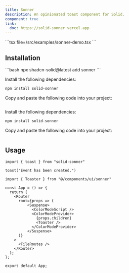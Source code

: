 ```yaml
---
title: Sonner
description: An opinionated toast component for Solid.
component: true
link:
  doc: https://solid-sonner.vercel.app
---
```



<ComponentPreview name="sonner-demo" client:only="solid-js">
<Fragment slot="code">
```tsx file=<rootDir>/src/examples/sonner-demo.tsx
```
</Fragment>
</ComponentPreview>

## Installation

<ComponentInstallation client:only="solid-js">

<Fragment slot="cli">
```bash
npx shadcn-solid@latest add sonner
```
</Fragment>

<Step slot="tw">

<StepItem>Install the following dependencies:</StepItem>
```bash
npm install solid-sonner
```

<StepItem>Copy and paste the following code into your project:</StepItem>
```tsx file=<rootDir>/../packages/tailwindcss/ui/sonner.tsx
```

</Step>

<Step slot="uno">

<StepItem>Install the following dependencies:</StepItem>
```bash
npm install solid-sonner
```

<StepItem>Copy and paste the following code into your project:</StepItem>
```tsx file=<rootDir>/../packages/unocss/ui/sonner.tsx
```

</Step>

</ComponentInstallation>

## Usage

```tsx
import { toast } from "solid-sonner"
```

```tsx
toast("Event has been created.")
```

```tsx title="src/main.tsx" {1,11}
import { Toaster } from "@/components/ui/sonner"
 
const App = () => {
  return (
    <Router
      root={props => (
          <Suspense>
            <ColorModeScript />
            <ColorModeProvider>
              {props.children}
              <Toaster />
            </ColorModeProvider>
          </Suspense>
      )}
    >
      <FileRoutes />
    </Router>
  );
};
 
export default App;
```
